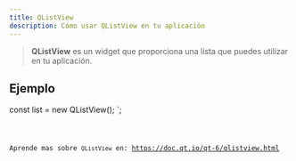 ```yaml
---
title: QListView
description: Cómo usar QListView en tu aplicación
---
```



> **QListView** es un widget que proporciona una lista que puedes utilizar en tu aplicación.

## Ejemplo


const list = new QListView();
`;

<Code code={qListViewExample} title='example_listView.ts' lang='ts' />

Aprende mas sobre `QListView` en: https://doc.qt.io/qt-6/qlistview.html